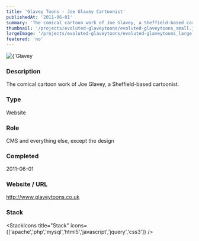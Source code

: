 ```yaml
---
title: 'Glavey Toons - Joe Glavey Cartoonist'
publishedAt: '2011-06-01'
summary: 'The comical cartoon work of Joe Glavey, a Sheffield-based cartoonist.'
thumbnail: '/projects/evoluted-glaveytoons/evoluted-glaveytoons_small.jpg'
largeImage: '/projects/evoluted-glaveytoons/evoluted-glaveytoons_large.jpg'
featured: 'no'
---
```


<div className="relative w-full h-[400px] sm:h-[600px] md:h-[760px] lg:h-[920px]">
  <Image
    alt={'Glavey Toons - Joe Glavey Cartoonist'}
    src={'/projects/evoluted-glaveytoons/evoluted-glaveytoons.jpg'}
    sizes="(max-width: 640px) 100%, 100%"
    fill={true}
    priority
    style={{
      objectFit: 'contain'
    }}
  />
</div>

### Description

The comical cartoon work of Joe Glavey, a Sheffield-based cartoonist.


### Type

Website

### Role

CMS and everything else, except the design

### Completed
2011-06-01

### Website / URL
http://www.glaveytoons.co.uk


### Stack

<StackIcons
  title="Stack"
  icons={['apache','php','mysql','html5','javascript','jquery','css3']}
  />
